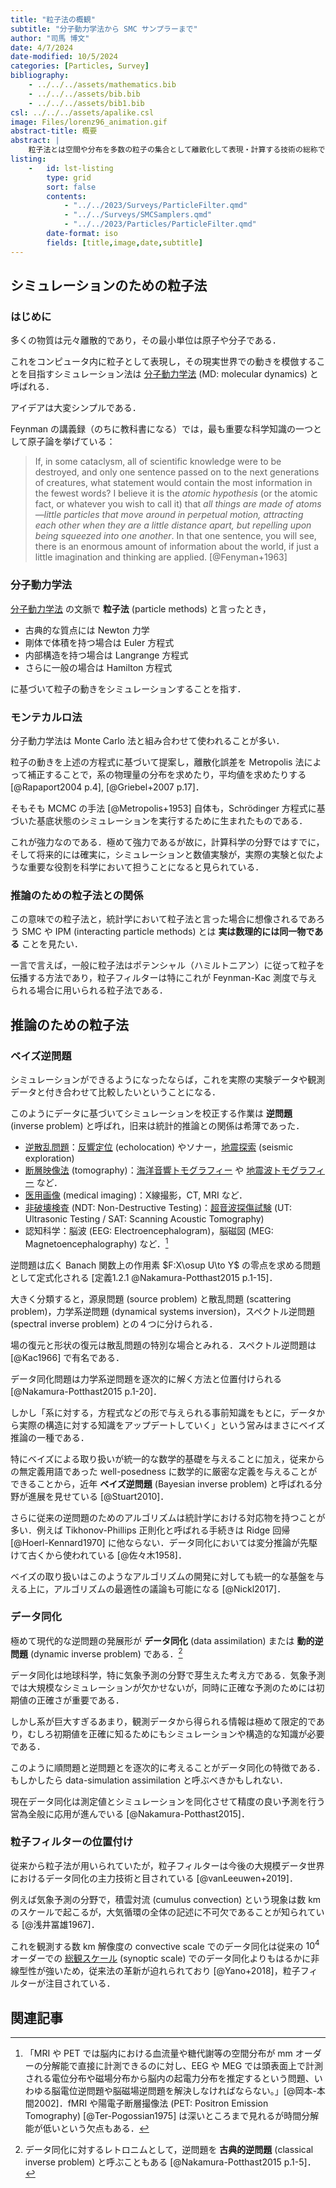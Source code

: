 ```yaml
---
title: "粒子法の概観"
subtitle: "分子動力学法から SMC サンプラーまで"
author: "司馬 博文"
date: 4/7/2024
date-modified: 10/5/2024
categories: [Particles, Survey]
bibliography: 
    - ../../../assets/mathematics.bib
    - ../../../assets/bib.bib
    - ../../../assets/bib1.bib
csl: ../../../assets/apalike.csl
image: Files/lorenz96_animation.gif
abstract-title: 概要
abstract: |
    粒子法とは空間や分布を多数の粒子の集合として離散化して表現・計算する技術の総称である．シミュレーションからデータ同化まで幅広い応用を持つ．この記事ではこれらの技術を「粒子」という軸でひとつの記事にまとめることを試みる．
listing: 
    -   id: lst-listing
        type: grid
        sort: false
        contents:
            - "../../2023/Surveys/ParticleFilter.qmd"
            - "../../Surveys/SMCSamplers.qmd"
            - "../../2023/Particles/ParticleFilter.qmd"
        date-format: iso
        fields: [title,image,date,subtitle]
---
```


## シミュレーションのための粒子法

### はじめに

多くの物質は元々離散的であり，その最小単位は原子や分子である．

これをコンピュータ内に粒子として表現し，その現実世界での動きを模倣することを目指すシミュレーション法は [分子動力学法](https://ja.wikipedia.org/wiki/分子動力学法) (MD: molecular dynamics) と呼ばれる．

アイデアは大変シンプルである．

::: {.callout-caution title="原子論についての Feynman の名言" collapse="true" icon="false"}

Feynman の講義録（のちに教科書になる）では，最も重要な科学知識の一つとして原子論を挙げている：

> If, in some cataclysm, all of scientific knowledge were to be destroyed, and only one sentence passed on to the next generations of creatures, what statement would contain the most information in the fewest words? I believe it is the _atomic hypothesis_ (or the atomic fact, or whatever you wish to call it) that _all things are made of atoms—little particles that move around in perpetual motion, attracting each other when they are a little distance apart, but repelling upon being squeezed into one another_. In that one sentence, you will see, there is an enormous amount of information about the world, if just a little imagination and thinking are applied. [@Fenyman+1963]

:::

### 分子動力学法

[分子動力学法](https://ja.wikipedia.org/wiki/分子動力学法) の文脈で **粒子法** (particle methods) と言ったとき，

* 古典的な質点には Newton 力学
* 剛体で体積を持つ場合は Euler 方程式
* 内部構造を持つ場合は Langrange 方程式
* さらに一般の場合は Hamilton 方程式

に基づいて粒子の動きをシミュレーションすることを指す．

### モンテカルロ法

分子動力学法は Monte Carlo 法と組み合わせて使われることが多い．

粒子の動きを上述の方程式に基づいて提案し，離散化誤差を Metropolis 法によって補正することで，系の物理量の分布を求めたり，平均値を求めたりする [@Rapaport2004 p.4], [@Griebel+2007 p.17]．

そもそも MCMC の手法 [@Metropolis+1953] 自体も，Schrödinger 方程式に基づいた基底状態のシミュレーションを実行するために生まれたものである．

これが強力なのである．極めて強力であるが故に，計算科学の分野ではすでに，そして将来的には確実に，シミュレーションと数値実験が，実際の実験と似たような重要な役割を科学において担うことになると見られている．

### 推論のための粒子法との関係

この意味での粒子法と，統計学において粒子法と言った場合に想像されるであろう SMC や IPM (interacting particle methods) とは **実は数理的には同一物である** ことを見たい．

一言で言えば，一般に粒子法はポテンシャル（ハミルトニアン）に従って粒子を伝播する方法であり，粒子フィルターは特にこれが Feynman-Kac 測度で与えられる場合に用いられる粒子法である．

## 推論のための粒子法

### ベイズ逆問題

シミュレーションができるようになったならば，これを実際の実験データや観測データと付き合わせて比較したいということになる．

このようにデータに基づいてシミュレーションを校正する作業は **逆問題** (inverse problem) と呼ばれ，旧来は統計的推論との関係は希薄であった．

::: {.callout-tip appearance="simple" icon="false" title="逆問題の例"}

* [逆散乱問題](https://ja.wikipedia.org/wiki/逆散乱)：[反響定位](https://ja.wikipedia.org/wiki/反響定位) (echolocation) やソナー，[地震探索](https://en.wikipedia.org/wiki/Reflection_seismology) (seismic exploration)
* [断層映像法](https://ja.wikipedia.org/wiki/トモグラフィー) (tomography)：[海洋音響トモグラフィー](https://ja.wikipedia.org/wiki/海洋音響トモグラフィー) や [地震波トモグラフィー](https://ja.wikipedia.org/wiki/%E5%9C%B0%E9%9C%87%E6%B3%A2%E3%83%88%E3%83%A2%E3%82%B0%E3%83%A9%E3%83%95%E3%82%A3%E3%83%BC) など．
* [医用画像](https://ja.wikipedia.org/wiki/医用画像) (medical imaging)：X線撮影，CT, MRI など．
* [非破壊検査](https://ja.wikipedia.org/wiki/非破壊検査) (NDT: Non-Destructive Testing)：[超音波探傷試験](https://ja.wikipedia.org/wiki/超音波探傷試験) (UT: Ultrasonic Testing / SAT: Scanning Acoustic Tomography)
* 認知科学：脳波 (EEG: Electroencephalogram)，脳磁図 (MEG: Magnetoencephalography) など．^[「MRI や PET では脳内における血流量や糖代謝等の空間分布が mm オーダーの分解能で直接に計測できるのに対し、EEG や MEG では頭表面上で計測される電位分布や磁場分布から脳内の起電力分布を推定するという問題、いわゆる脳電位逆問題や脳磁場逆問題を解決しなければならない。」[@岡本-本間2002]．fMRI や陽電子断層撮像法 (PET: Positron Emission Tomography) [@Ter-Pogossian1975] は深いところまで見れるが時間分解能が低いという欠点もある．]

:::

::: {.callout-important title="逆問題の形式的な定義" collapse="true" icon="false"}

逆問題は広く Banach 関数上の作用素 $F:X\osup U\to Y$ の零点を求める問題として定式化される [定義1.2.1 @Nakamura-Potthast2015 p.1-15]．

大きく分類すると，源泉問題 (source problem) と散乱問題 (scattering problem)，力学系逆問題 (dynamical systems inversion)，スペクトル逆問題 (spectral inverse problem) との４つに分けられる．

場の復元と形状の復元は散乱問題の特別な場合とみれる．スペクトル逆問題は [@Kac1966] で有名である．

データ同化問題は力学系逆問題を逐次的に解く方法と位置付けられる [@Nakamura-Potthast2015 p.1-20]．

:::

しかし「系に対する，方程式などの形で与えられる事前知識をもとに，データから実際の構造に対する知識をアップデートしていく」という営みはまさにベイズ推論の一種である．

特にベイズによる取り扱いが統一的な数学的基礎を与えることに加え，従来からの無定義用語であった well-posedness に数学的に厳密な定義を与えることができることから，近年 **ベイズ逆問題** (Bayesian inverse problem) と呼ばれる分野が進展を見せている [@Stuart2010]．

さらに従来の逆問題のためのアルゴリズムは統計学における対応物を持つことが多い．例えば Tikhonov-Phillips 正則化と呼ばれる手続きは Ridge 回帰 [@Hoerl-Kennard1970] に他ならない．データ同化においては変分推論が先駆けて古くから使われている [@佐々木1958]．

ベイズの取り扱いはこのようなアルゴリズムの開発に対しても統一的な基盤を与える上に，アルゴリズムの最適性の議論も可能になる [@Nickl2017]．

### データ同化

極めて現代的な逆問題の発展形が **データ同化** (data assimilation) または **動的逆問題** (dynamic inverse problem) である．^[データ同化に対するレトロニムとして，逆問題を **古典的逆問題** (classical inverse problem) と呼ぶこともある [@Nakamura-Potthast2015 p.1-5]．]

データ同化は地球科学，特に気象予測の分野で芽生えた考え方である．気象予測では大規模なシミュレーションが欠かせないが，同時に正確な予測のためには初期値の正確さが重要である．

しかし系が巨大すぎるあまり，観測データから得られる情報は極めて限定的であり，むしろ初期値を正確に知るためにもシミュレーションや構造的な知識が必要である．

このように順問題と逆問題とを逐次的に考えることがデータ同化の特徴である．もしかしたら data-simulation assimilation と呼ぶべきかもしれない．

現在データ同化は測定値とシミュレーションを同化させて精度の良い予測を行う営為全般に応用が進んでいる [@Nakamura-Potthast2015]．

### 粒子フィルターの位置付け

従来から粒子法が用いられていたが，粒子フィルターは今後の大規模データ世界におけるデータ同化の主力技術と目されている [@vanLeeuwen+2019]．

例えば気象予測の分野で，積雲対流 (cumulus convection) という現象は数 km のスケールで起こるが，大気循環の全体の記述に不可欠であることが知られている [@浅井冨雄1967]．

これを観測する数 km 解像度の convective scale でのデータ同化は従来の $10^4$ オーダーでの [総観スケール](https://ja.wikipedia.org/wiki/総観気象学) (synoptic scale) でのデータ同化よりもはるかに非線型性が強いため，従来法の革新が迫れられており [@Yano+2018]，粒子フィルターが注目されている．

## 関連記事 {.unlisted .unnumbered}

::: {#lst-listing}
:::